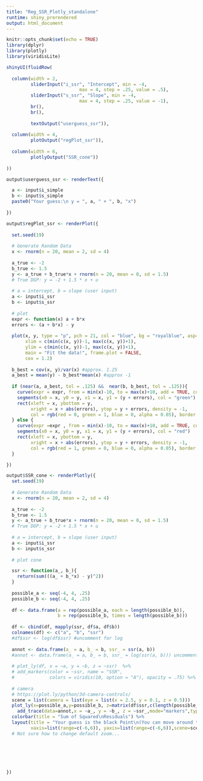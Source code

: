 ```yaml
---
title: "Reg_SSR_Plotly_standalone"
runtime: shiny_prerendered
output: html_document
---
```


```r
knitr::opts_chunk$set(echo = TRUE)
library(dplyr)
library(plotly)
library(viridisLite)
```

```r
shinyUI(fluidRow(
  
  column(width = 2,
         sliderInput("i_ssr", "Intercept", min = -4,
                           max = 4, step = .25, value = .5),
         sliderInput("s_ssr", "Slope", min = -4,
                           max = 4, step = .25, value = -1),
         br(),
         br(),
               
         textOutput("userguess_ssr")),
  
  column(width = 4,
         plotOutput("regPlot_ssr")),
  
  column(width = 6,
         plotlyOutput("SSR_cone"))
  
))
```


```r

output$userguess_ssr <- renderText({

  a <- input$i_simple
  b <- input$s_simple
  paste0("Your guess:\n y = ", a, " + ", b, "x")
  
})

output$regPlot_ssr <- renderPlot({
 
  set.seed(19)
  
  # Generate Random Data
  x <- rnorm(n = 20, mean = 2, sd = 4)
  
  a_true <- -2
  b_true <- 1.5
  y <- a_true + b_true*x + rnorm(n = 20, mean = 0, sd = 1.5)
  # True DGP: y = -2 + 1.5 * x + u
      
  # a = intercept, b = slope (user input)
  a <- input$i_ssr
  b <- input$s_ssr
      
  # plot
  expr <- function(x) a + b*x
  errors <- (a + b*x) - y 
  
  plot(x, y, type = "p", pch = 21, col = "blue", bg = "royalblue", asp=1,
       xlim = c(min(c(x, y))-1, max(c(x, y))+1),
       ylim = c(min(c(x, y))-1, max(c(x, y))+1),
       main = "Fit the data!", frame.plot = FALSE,
       cex = 1.2)
  
  b_best = cov(x, y)/var(x) #approx. 1.25
  a_best = mean(y) - b_best*mean(x) #approx -1
  
  if (near(a, a_best, tol = .125) &&  near(b, b_best, tol = .125)){
    curve(expr = expr, from = min(x)-10, to = max(x)+10, add = TRUE, col = "black")
    segments(x0 = x, y0 = y, x1 = x, y1 = (y + errors), col = "green")
    rect(xleft = x, ybottom = y,
         xright = x + abs(errors), ytop = y + errors, density = -1,
         col = rgb(red = 0, green = 1, blue = 0, alpha = 0.05), border = NA)
  } else {
    curve(expr =expr , from = min(x)-10, to = max(x)+10, add = TRUE, col = "black")
    segments(x0 = x, y0 = y, x1 = x, y1 = (y + errors), col = "red")
    rect(xleft = x, ybottom = y,
         xright = x + abs(errors), ytop = y + errors, density = -1,
         col = rgb(red = 1, green = 0, blue = 0, alpha = 0.05), border = NA)
  }

})

output$SSR_cone <- renderPlotly({
  set.seed(19)
  
  # Generate Random Data
  x <- rnorm(n = 20, mean = 2, sd = 4)
  
  a_true <- -2
  b_true <- 1.5
  y <- a_true + b_true*x + rnorm(n = 20, mean = 0, sd = 1.5)
  # True DGP: y = -2 + 1.5 * x + u
      
  # a = intercept, b = slope (user input)
  a <- input$i_ssr
  b <- input$s_ssr
      
  # plot cone

  ssr <- function(a_, b_){
    return(sum(((a_ + b_*x) - y)^2))
  }
  
  possible_a <- seq(-4, 4, .25)
  possible_b <- seq(-4, 4, .25)
  
  df <- data.frame(a = rep(possible_a, each = length(possible_b)),
                   b = rep(possible_b, times = length(possible_b)))
  
  df <- cbind(df, mapply(ssr, df$a, df$b))
  colnames(df) <- c("a", "b", "ssr")
  #df$ssr <- log(df$ssr) #uncomment for log
  
  annot <- data.frame(a_ = a, b_ = b, ssr_ = ssr(a, b))
  #annot <- data.frame(a_ = a, b_ = b, ssr_ = log(ssr(a, b))) uncomment for log
 
  # plot_ly(df, x = ~a, y = ~b, z = ~ssr)  %>%
  # add_markers(color = ~ssr, name = "SSR",
  #             colors = viridis(10, option = "A"), opacity = .75) %>%
  
  # camera
  # https://plot.ly/python/3d-camera-controls/
  scene = list(camera = list(eye = list(x = 2.5, y = 0.1, z = 0.5)))
  plot_ly(x=possible_a,y=possible_b, z=matrix(df$ssr,c(length(possible_a),length(possible_b))),type="surface",colors = "YlOrRd", opacity = .85) %>%
    add_trace(data=annot,x = ~a_, y = ~b_, z = ~ssr_,mode="markers",type="scatter3d",marker=list(size=5,color="black",symbol=104)) %>%
  colorbar(title = "Sum of Squared\nResiduals") %>%
  layout(title = "Your guess is the black Point\n(You can move around the plot!)",
         xaxis=list(range=c(-6,6)), yaxis=list(range=c(-6,6)),scene=scene) 
  # Not sure how to change default zoom...
  


  
  
  
})

```

